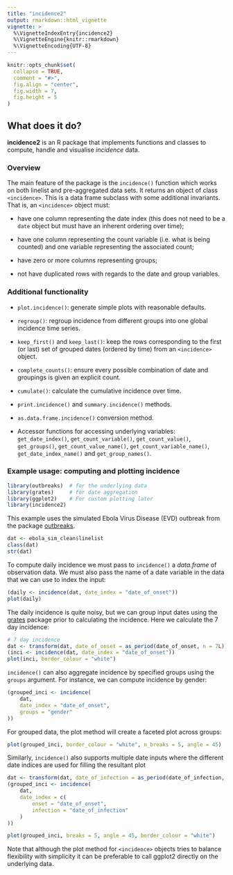 ```yaml
---
title: "incidence2"
output: rmarkdown::html_vignette
vignette: >
  %\VignetteIndexEntry{incidence2}
  %\VignetteEngine{knitr::rmarkdown}
  %\VignetteEncoding{UTF-8}
---
```


```r
knitr::opts_chunk$set(
  collapse = TRUE,
  comment = "#>",
  fig.align = "center",
  fig.width = 7,
  fig.height = 5
)
```

## What does it do?

**incidence2** is an R package that implements functions and classes to compute,
handle and visualise *incidence* data.

### Overview

The main feature of the package is the `incidence()` function which works on
both linelist and pre-aggregated data sets. It returns an object of class
`<incidence>`. This is a data frame subclass with some additional invariants.
That is, an `<incidence>` object must:
  
- have one column representing the date index (this does not need to be a `date`
  object but must have an inherent ordering over time);
  
- have one column representing the count variable (i.e. what is being counted)
  and one variable representing the associated count;
  
- have zero or more columns representing groups;

- not have duplicated rows with regards to the date and group variables.
    
### Additional functionality

- `plot.incidence()`: generate simple plots with reasonable defaults.

- `regroup()`: regroup incidence from different groups into one global incidence
  time series.
  
- `keep_first()` and `keep_last()`: keep the rows corresponding to the first (or
  last) set of grouped dates (ordered by time) from an `<incidence>` object.
  
- `complete_counts()`: ensure every possible combination of date and groupings
  is given an explicit count.
  
- `cumulate()`: calculate the cumulative incidence over time.
  
- `print.incidence()` and `summary.incidence()` methods.

- `as.data.frame.incidence()` conversion method.

- Accessor functions for accessing underlying variables: `get_date_index()`,
  `get_count_variable()`, `get_count_value()`, `get_groups()`,
  `get_count_value_name()`, `get_count_variable_name()`, `get_date_index_name()`
  and `get_group_names()`.

### Example usage: computing and plotting incidence

```r
library(outbreaks)  # for the underlying data
library(grates)     # for date aggregation
library(ggplot2)    # For custom plotting later
library(incidence2) 
```

This example uses the simulated Ebola Virus Disease (EVD) outbreak from the
package [outbreaks](https://github.com/reconverse/outbreaks). 

```r
dat <- ebola_sim_clean$linelist
class(dat)
str(dat)
```

To compute daily incidence we must pass to `incidence()` a *data.frame* of
observation data. We must also pass the name of a date variable in the data that
we can use to index the input:

```r
(daily <- incidence(dat, date_index = "date_of_onset"))
plot(daily)
```

The daily incidence is quite noisy, but we can group input dates using the [grates](https://www.reconverse.org/grates/dev/) package prior to calculating
the incidence. Here we calculate the 7 day incidence:

```r
# 7 day incidence
dat <- transform(dat, date_of_onset = as_period(date_of_onset, n = 7L))
(inci <- incidence(dat, date_index = "date_of_onset"))
plot(inci, border_colour = "white")
```

`incidence()` can also aggregate incidence by specified groups using the 
`groups` argument. For instance, we can compute incidence by gender:

```r
(grouped_inci <- incidence(
    dat,
    date_index = "date_of_onset",
    groups = "gender"
))
```

For grouped data, the plot method will create a faceted plot across groups:

```r
plot(grouped_inci, border_colour = "white", n_breaks = 5, angle = 45)
```

Similarly, `incidence()` also supports multiple date inputs where the different
date indices are used for filling the resultant plot
```r
dat <- transform(dat, date_of_infection = as_period(date_of_infection, n = 7L))
(grouped_inci <- incidence(
    dat,
    date_index = c(
        onset = "date_of_onset",
        infection = "date_of_infection"
    )
))

plot(grouped_inci, breaks = 5, angle = 45, border_colour = "white")
```

Note that although the plot method for `<incidence>` objects tries to balance
flexibility with simplicity it can be preferable to call ggplot2 directly on the
underlying data.
